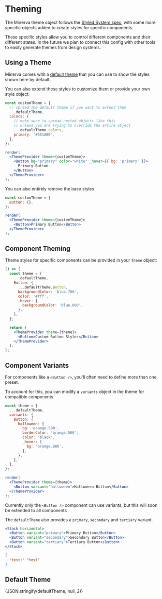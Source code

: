 
# Theming

The Minerva theme object follows the [Styled System spec](https://system-ui.com/theme/), with some more specific objects added to create styles for specific components.

These specific styles allow you to control different components and their different states. In the future we plan to connect this config with other tools to easily generate themes from design systems.

## Using a Theme

Minerva comes with a [default theme](https://github.com/cratebind/minerva-ui/blob/master/src/theme.ts) that you can use to show the styles shown here by default.

You can also extend these styles to customize them or provide your own style object:

```jsx live noInline
const customTheme = {
  // spread the default theme if you want to extend them
  ...defaultTheme,
  colors: {
    // make sure to spread nested objects like this
    // unless you are trying to override the entire object
    ...defaultTheme.colors,
    primary: '#551A8B',
  },
};

render(
  <ThemeProvider theme={customTheme}>
    <Button bg="primary" color="white" _hover={{ bg: 'primary' }}>
      Primary Button
    </Button>
  </ThemeProvider>
);
```

You can also entirely remove the base styles

```jsx live noInline
const customTheme = {
  Button: {},
};

render(
  <ThemeProvider theme={customTheme}>
    <Button>Primary Button</Button>
  </ThemeProvider>
);
```

## Component Theming

Theme styles for specific components can be provided in your `theme` object:

```jsx live
() => {
  const theme = {
    ...defaultTheme,
    Button: {
      ...defaultTheme.Button,
      backgroundColor: 'blue.700',
      color: '#fff',
      _hover: {
        backgroundColor: 'blue.800',
      },
    },
  };

  return (
    <ThemeProvider theme={theme}>
      <Button>Custom Button Styles</Button>
    </ThemeProvider>
  );
};
```

## Component Variants

For components like a `<Button />`, you'll often need to define more than one preset.

To account for this, you can modify a `variants` object in the theme for compatible components.

```jsx noInline
const theme = {
  ...defaultTheme,
  variants: {
    Button: {
      halloween: {
        bg: 'orange.500',
        borderColor: 'orange.500',
        color: 'black',
        _hover: {
          bg: 'orange.600',
        },
      },
    },
  },
};

render(
  <ThemeProvider theme={theme}>
    <Button variant="halloween">Halloween Button</Button>
  </ThemeProvider>
);
```

Currently only the `<Button />` component can use variants, but this will soon be extended to all components

The `defaultTheme` also provides a `primary`, `secondary` and `tertiary` variant.

```jsx live
<Stack horizontal>
  <Button variant="primary">Primary Button</Button>
  <Button variant="secondary">Secondary Button</Button>
  <Button variant="tertiary">Tertiary Button</Button>
</Stack>
```

```json
{
  "test:" "test"
}
```

## Default Theme

<CodeSnippet className="language-json">
  {JSON.stringify(defaultTheme, null, 2)}
</CodeSnippet>

